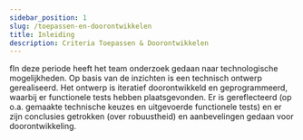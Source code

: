 ```yaml
---
sidebar_position: 1
slug: /toepassen-en-doorontwikkelen
title: Inleiding
description: Criteria Toepassen & Doorontwikkelen
---
```


fIn deze periode heeft het team onderzoek gedaan naar technologische mogelijkheden. Op basis van de inzichten is een technisch ontwerp gerealiseerd. Het ontwerp is iteratief doorontwikkeld en geprogrammeerd, waarbij er functionele tests hebben plaatsgevonden. Er is gereflecteerd (op o.a. gemaakte technische keuzes en uitgevoerde functionele tests) en er zijn conclusies getrokken (over robuustheid) en aanbevelingen gedaan voor doorontwikkeling.

